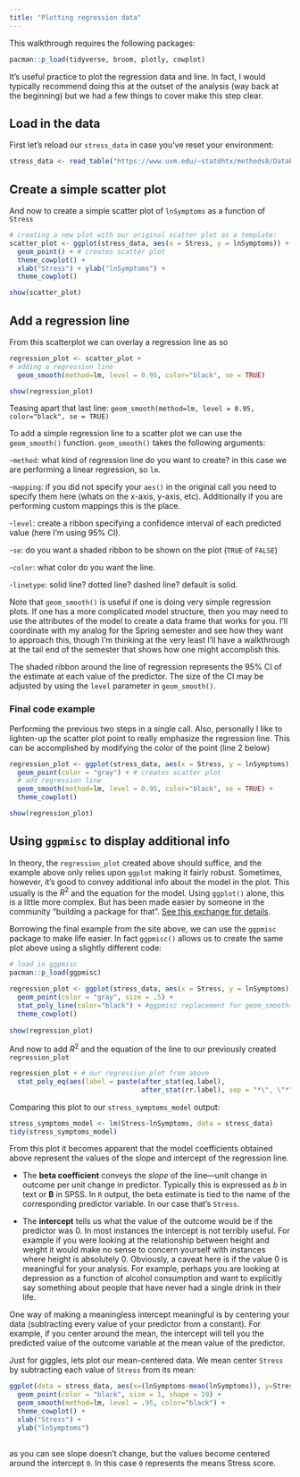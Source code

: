 ```yaml
---
title: "Plotting regression data"
---
```


This walkthrough requires the following packages:

```r
pacman::p_load(tidyverse, broom, plotly, cowplot)
```

It's useful practice to plot the regression data and line. In fact, I would typically recommend doing this at the outset of the analysis (way back at the beginning) but we had a few things to cover make this step clear.

## Load in the data

First let's reload our `stress_data` in case you've reset your environment:

```r
stress_data <- read_table("https://www.uvm.edu/~statdhtx/methods8/DataFiles/Tab9-2.dat")
```

## Create a simple scatter plot

And now to create a simple scatter plot of `lnSymptoms` as a function of `Stress`

```r
# creating a new plot with our original scatter plot as a template:
scatter_plot <- ggplot(stress_data, aes(x = Stress, y = lnSymptoms)) +
  geom_point() + # creates scatter plot
  theme_cowplot() + 
  xlab("Stress") + ylab("lnSymptoms") + 
  theme_cowplot()

show(scatter_plot)
```

## Add a regression line

From this scatterplot we can overlay a regression line as so

```r
regression_plot <- scatter_plot +
# adding a regression line
  geom_smooth(method=lm, level = 0.95, color="black", se = TRUE)

show(regression_plot)
```

Teasing apart that last line: `geom_smooth(method=lm, level = 0.95, color="black", se = TRUE)`

To add a simple regression line to a scatter plot we can use the `geom_smooth()` function. `geom_smooth()` takes the following arguments:

\-`method`: what kind of regression line do you want to create? in this case we are performing a linear regression, so `lm`.

\-`mapping`: if you did not specify your `aes()` in the original call you need to specify them here (whats on the x-axis, y-axis, etc). Additionally if you are performing custom mappings this is the place.

\-`level`: create a ribbon specifying a confidence interval of each predicted value (here I'm using 95% CI).

\-`se`: do you want a shaded ribbon to be shown on the plot (`TRUE` of `FALSE`)

\-`color`: what color do you want the line.

\-`linetype`: solid line? dotted line? dashed line? default is solid.

Note that `geom_smooth()` is useful if one is doing very simple regression plots. If one has a more complicated model structure, then you may need to use the attributes of the model to create a data frame that works for you. I'll coordinate with my analog for the Spring semester and see how they want to approach this, though I'm thinking at the very least I'll have a walkthrough at the tail end of the semester that shows how one might accomplish this.

The shaded ribbon around the line of regression represents the 95% CI of the estimate at each value of the predictor. The size of the CI may be adjusted by using the `level` parameter in `geom_smooth()`.

### Final code example

Performing the previous two steps in a single call. Also, personally I like to lighten-up the scatter plot point to really emphasize the regression line. This can be accomplished by modifying the color of the point (line 2 below)

```r
regression_plot <- ggplot(stress_data, aes(x = Stress, y = lnSymptoms)) +
  geom_point(color = "gray") + # creates scatter plot
  # add regression line
  geom_smooth(method=lm, level = 0.95, color="black", se = TRUE) +
  theme_cowplot()

show(regression_plot)
```

## Using `ggpmisc` to display additional info

In theory, the `regression_plot` created above should suffice, and the example above only relies upon `ggplot` making it fairly robust. Sometimes, however, it's good to convey additional info about the model in the plot. This usually is the $R^2$ and the equation for the model. Using `ggplot()` alone, this is a little more complex. But has been made easier by someone in the community "building a package for that". [See this exchange for details](https://stackoverflow.com/questions/7549694/add-regression-line-equation-and-r2-on-graph).

Borrowing the final example from the site above, we can use the `ggpmisc` package to make life easier. In fact `ggpmisc()` allows us to create the same plot above using a slightly different code:

```r
# load in ggpmisc
pacman::p_load(ggpmisc)
```

```r
regression_plot <- ggplot(stress_data, aes(x = Stress, y = lnSymptoms)) +
  geom_point(color = "gray", size = .5) + 
  stat_poly_line(color="black") + #ggpmisc replacement for geom_smooth()
  theme_cowplot()
  
show(regression_plot)
```

And now to add $R^2$ and the equation of the line to our previously created `regression_plot`

```r
regression_plot + # our regression plot from above
  stat_poly_eq(aes(label = paste(after_stat(eq.label),
                                 after_stat(rr.label), sep = "*\", \"*")))
```

Comparing this plot to our `stress_symptoms_model` output:

```r
stress_symptoms_model <- lm(Stress~lnSymptoms, data = stress_data)
tidy(stress_symptoms_model)
```

From this plot it becomes apparent that the model coefficients obtained above represent the values of the slope and intercept of the regression line.

-   The **beta coefficient** conveys the *slope* of the line---unit change in outcome per unit change in predictor. Typically this is expressed as *b* in text or **B** in SPSS. In `R` output, the beta estimate is tied to the name of the corresponding predictor variable. In our case that's `Stress`.

-   The **intercept** tells us what the value of the outcome would be if the predictor was 0. In most instances the intercept is not terribly useful. For example if you were looking at the relationship between height and weight it would make no sense to concern yourself with instances where height is absolutely 0. Obviously, a caveat here is if the value 0 is meaningful for your analysis. For example, perhaps you are looking at depression as a function of alcohol consumption and want to explicitly say something about people that have never had a single drink in their life.

One way of making a meaningless intercept meaningful is by centering your data (subtracting every value of your predictor from a constant). For example, if you center around the mean, the intercept will tell you the predicted value of the outcome variable at the mean value of the predictor.

Just for giggles, lets plot our mean-centered data. We mean center `Stress` by subtracting each value of `Stress` from its mean:

```r
ggplot(data = stress_data, aes(x=(lnSymptoms-mean(lnSymptoms)), y=Stress)) +
  geom_point(color = "black", size = 1, shape = 19) +
  geom_smooth(method=lm, level = .95, color="black") +
  theme_cowplot() + 
  xlab("Stress") + 
  ylab("lnSymptoms")
  
```

as you can see slope doesn't change, but the values become centered around the intercept `0`. In this case `0` represents the means Stress score.

